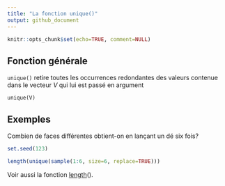 ```yaml
---
title: "La fonction unique()"
output: github_document
---
```


```r
knitr::opts_chunk$set(echo=TRUE, comment=NULL)
```

## Fonction générale

`unique()` retire toutes les occurrences redondantes des valeurs contenue dans le vecteur $V$ qui lui est passé en argument

    unique(V)

## Exemples

Combien de faces différentes obtient-on en lançant un dé six fois?

```r
set.seed(123)
```

```r
length(unique(sample(1:6, size=6, replace=TRUE)))
```

Voir aussi la fonction [length](length)().
